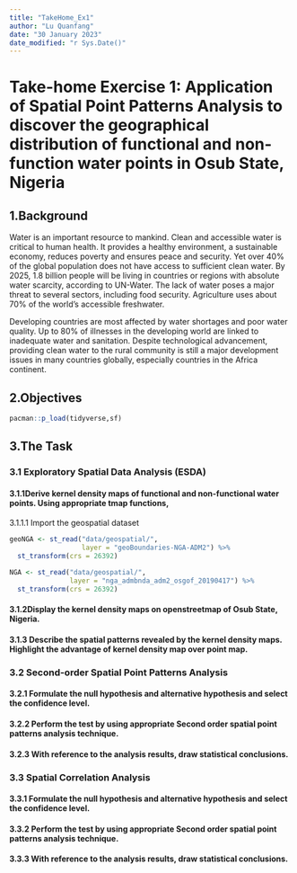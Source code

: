 ```yaml
---
title: "TakeHome_Ex1"
author: "Lu Quanfang"
date: "30 January 2023"
date_modified: "r Sys.Date()"
---
```


# Take-home Exercise 1: Application of Spatial Point Patterns Analysis to discover the geographical distribution of functional and non-function water points in Osub State, Nigeria

## 1.Background

Water is an important resource to mankind. Clean and accessible water is critical to human health. It provides a healthy environment, a sustainable economy, reduces poverty and ensures peace and security. Yet over 40% of the global population does not have access to sufficient clean water. By 2025, 1.8 billion people will be living in countries or regions with absolute water scarcity, according to UN-Water. The lack of water poses a major threat to several sectors, including food security. Agriculture uses about 70% of the world's accessible freshwater.

Developing countries are most affected by water shortages and poor water quality. Up to 80% of illnesses in the developing world are linked to inadequate water and sanitation. Despite technological advancement, providing clean water to the rural community is still a major development issues in many countries globally, especially countries in the Africa continent.

## 2.Objectives
```r
pacman::p_load(tidyverse,sf)
```
## 

## 3.The Task

### 3.1 Exploratory Spatial Data Analysis (ESDA)

#### 3.1.1Derive kernel density maps of functional and non-functional water points. Using appropriate tmap functions,

3.1.1.1 Import the geospatial dataset

```r
geoNGA <- st_read("data/geospatial/",
                  layer = "geoBoundaries-NGA-ADM2") %>%
  st_transform(crs = 26392)
```

```r
NGA <- st_read("data/geospatial/",
               layer = "nga_admbnda_adm2_osgof_20190417") %>%
  st_transform(crs = 26392)
```

#### 3.1.2Display the kernel density maps on openstreetmap of Osub State, Nigeria.

#### 3.1.3 Describe the spatial patterns revealed by the kernel density maps. Highlight the advantage of kernel density map over point map.

### 3.2 Second-order Spatial Point Patterns Analysis

#### 3.2.1 Formulate the null hypothesis and alternative hypothesis and select the confidence level.

#### 3.2.2 Perform the test by using appropriate Second order spatial point patterns analysis technique.

#### 3.2.3 With reference to the analysis results, draw statistical conclusions.

### 3.3 Spatial Correlation Analysis

#### 3.3.1 Formulate the null hypothesis and alternative hypothesis and select the confidence level.

#### 3.3.2 Perform the test by using appropriate Second order spatial point patterns analysis technique.

#### 3.3.3 With reference to the analysis results, draw statistical conclusions.
